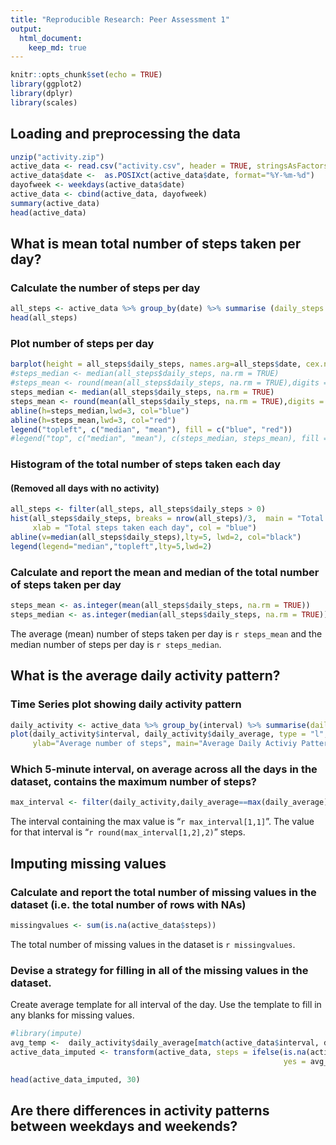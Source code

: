 ```yaml
---
title: "Reproducible Research: Peer Assessment 1"
output: 
  html_document:
    keep_md: true
---
```


```r
knitr::opts_chunk$set(echo = TRUE)
library(ggplot2)
library(dplyr)
library(scales)
```

## Loading and preprocessing the data
```r
unzip("activity.zip")
active_data <- read.csv("activity.csv", header = TRUE, stringsAsFactors=FALSE)
active_data$date <-  as.POSIXct(active_data$date, format="%Y-%m-%d")
dayofweek <- weekdays(active_data$date)
active_data <- cbind(active_data, dayofweek)
summary(active_data)
head(active_data)
```


## What is mean total number of steps taken per day?

### Calculate the number of steps per day
```r
all_steps <- active_data %>% group_by(date) %>% summarise (daily_steps = sum(steps,na.rm=TRUE))
head(all_steps)
```

### Plot number of steps per day
```r
barplot(height = all_steps$daily_steps, names.arg=all_steps$date, cex.names=0.60, las=3, col = "green")
#steps_median <- median(all_steps$daily_steps, na.rm = TRUE)
#steps_mean <- round(mean(all_steps$daily_steps, na.rm = TRUE),digits = 0)
steps_median <- median(all_steps$daily_steps, na.rm = TRUE)
steps_mean <- round(mean(all_steps$daily_steps, na.rm = TRUE),digits = 0)
abline(h=steps_median,lwd=3, col="blue")
abline(h=steps_mean,lwd=3, col="red")
legend("topleft", c("median", "mean"), fill = c("blue", "red"))
#legend("top", c("median", "mean"), c(steps_median, steps_mean), fill = c("blue", "red"))
```

### Histogram of the total number of steps taken each day
#### (Removed all days with no activity)
```r
all_steps <- filter(all_steps, all_steps$daily_steps > 0)
hist(all_steps$daily_steps, breaks = nrow(all_steps)/3,  main = "Total number of steps taken each day", 
     xlab = "Total steps taken each day", col = "blue")
abline(v=median(all_steps$daily_steps),lty=5, lwd=2, col="black")
legend(legend="median","topleft",lty=5,lwd=2)
```

### Calculate and report the mean and median of the total number of steps taken per day
```r
steps_mean <- as.integer(mean(all_steps$daily_steps, na.rm = TRUE))
steps_median <- as.integer(median(all_steps$daily_steps, na.rm = TRUE))
```
The average (mean) number of steps taken per day is `r steps_mean` and the median number of steps per day is `r steps_median`.  


## What is the average daily activity pattern?
### Time Series plot showing daily activity pattern
```r
daily_activity <- active_data %>% group_by(interval) %>% summarise(daily_average=mean(steps, na.rm = TRUE))
plot(daily_activity$interval, daily_activity$daily_average, type = "l", col="purple", lwd = 2, xlab="Interval",
     ylab="Average number of steps", main="Average Daily Activiy Pattern")
```

### Which 5-minute interval, on average across all the days in the dataset, contains the maximum number of steps?
```r
max_interval <- filter(daily_activity,daily_average==max(daily_average))
```

The interval containing the max value is "`r max_interval[1,1]`".  The value for that interval is "`r round(max_interval[1,2],2)`" steps. 



## Imputing missing values
### Calculate and report the total number of missing values in the dataset (i.e. the total number of rows with NAs)
```r
missingvalues <- sum(is.na(active_data$steps))
```
The total number of missing values in the dataset is `r missingvalues`.

### Devise a strategy for filling in all of the missing values in the dataset.
Create average template for all interval of the day.  Use the template to fill in any blanks for missing values.
```r
#library(impute)
avg_temp <-  daily_activity$daily_average[match(active_data$interval, daily_activity$interval)]
active_data_imputed <- transform(active_data, steps = ifelse(is.na(active_data$steps), 
                                                             yes = avg_temp, no = active_data$steps))

head(active_data_imputed, 30)
```

## Are there differences in activity patterns between weekdays and weekends?
